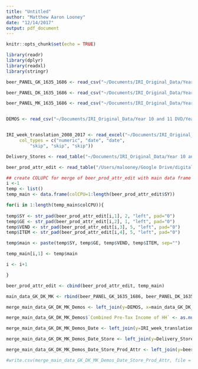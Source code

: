 ```yaml
---
title: "Untitled"
author: "Matthew Aaron Looney"
date: "12/14/2017"
output: pdf_document
---
```


```r
knitr::opts_chunk$set(echo = TRUE)

library(readr)
library(dplyr)
library(readxl)
library(stringr)

```


```r

beer_PANEL_GK_1635_1686 <- read_csv("~/Documents/IRI_Original_Data/Year 10 and 11 DVD/Year11/External/beer/beer_PANEL_GK_1635_1686.DAT")

beer_PANEL_DK_1635_1686 <- read_csv("~/Documents/IRI_Original_Data/Year 10 and 11 DVD/Year11/External/beer/beer_PANEL_DK_1635_1686.DAT")

beer_PANEL_MK_1635_1686 <- read_csv("~/Documents/IRI_Original_Data/Year 10 and 11 DVD/Year11/External/beer/beer_PANEL_MK_1635_1686.DAT")


DEMOS <- read_csv("~/Documents/IRI_Original_Data/Year 10 and 11 DVD/Year11/External/beer/DEMOS.CSV")


IRI_week_translation_2008_2017 <- read_excel("~/Documents/IRI_Original_Data/Year 10 and 11 DVD/Year11/External/beer/IRI week translation_2008_2017.xls", 
     col_types = c("numeric", "date", "date", 
         "skip", "skip", "skip"))

Delivery_Stores <- read_table("~/Documents/IRI_Original_Data/Year 10 and 11 DVD/Year11/External/beer/Delivery_Stores")

beer_prod_attr_edit <- read_table("/Users/malooney/Google Drive/digitalLibrary/*MS_Thesis/MS_Thesis/data/beer_prod_attr_edit")

## create COLUPC for merge of beer_prod_attr_edit with main data frame
i <-1
temp <- list()
temp_main <- data.frame(colCPU=1:length(beer_prod_attr_edit$SY))

for(i in 1:length(temp_main$colCPU)){
  
temp$SY <- str_pad(beer_prod_attr_edit[i,1], 2, "left", pad="0")
temp$GE <- str_pad(beer_prod_attr_edit[i,2], 1, "left", pad="0")
temp$VEND <- str_pad(beer_prod_attr_edit[i,3], 5, "left", pad="0")
temp$ITEM <- str_pad(beer_prod_attr_edit[i,4], 5, "left", pad="0")

temp$main <- paste(temp$SY, temp$GE, temp$VEND, temp$ITEM, sep="")

temp_main[i,1] <- temp$main

i <- i+1

}

beer_prod_attr_edit <- cbind(beer_prod_attr_edit, temp_main)

main_data_GK_DK_MK <- rbind(beer_PANEL_GK_1635_1686, beer_PANEL_DK_1635_1686, beer_PANEL_MK_1635_1686)

merge_main_data_GK_DK_MK_Demos <- left_join(y=DEMOS, x=main_data_GK_DK_MK, by=c("PANID" = "Panelist ID"))

merge_main_data_GK_DK_MK_Demos$`Combined Pre-Tax Income of HH` <- as.numeric(merge_main_data_GK_DK_MK_Demos$`Combined Pre-Tax Income of HH`) 

merge_main_data_GK_DK_MK_Demos_Date <- left_join(y=IRI_week_translation_2008_2017, x=merge_main_data_GK_DK_MK_Demos, by=c("WEEK" = "IRI Week"))

merge_main_data_GK_DK_MK_Demos_Date_Store <- left_join(y=Delivery_Stores, x=merge_main_data_GK_DK_MK_Demos_Date, by=c("IRI_KEY" = "IRI_KEY"))

merge_main_data_GK_DK_MK_Demos_Date_Store_Prod_Attr <- left_join(y=beer_prod_attr_edit, x=merge_main_data_GK_DK_MK_Demos_Date_Store, by=c("COLUPC" = "colCPU"))

#write.csv(merge_main_data_GK_DK_MK_Demos_Date_Store_Prod_Attr, file = "/Users/malooney/Google Drive/digitalLibrary/*MS_Thesis/MS_Thesis/data/merge_main_data_GK_DK_MK_Demos_Date_Store_Prod_Attr.csv", row.names = FALSE)



```











